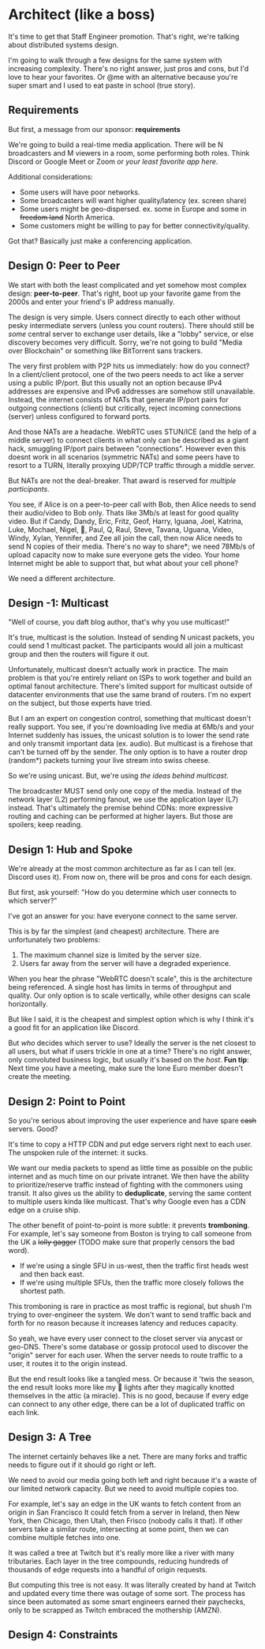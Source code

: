 # Architect (like a boss)

It's time to get that Staff Engineer promotion.
That's right, we're talking about distributed systems design.

I'm going to walk through a few designs for the same system with increasing complexity.
There's no right answer, just pros and cons, but I'd love to hear your favorites.
Or @me with an alternative because you're super smart and I used to eat paste in school (true story).


## Requirements 
But first, a message from our sponsor: __requirements__

We're going to build a real-time media application.
There will be N broadcasters and M viewers in a room, some performing both roles.
Think Discord or Google Meet or Zoom or _your least favorite app here_.

Additional considerations:
- Some users will have poor networks.
- Some broadcasters will want higher quality/latency (ex. screen share) 
- Some users might be geo-dispersed. ex. some in Europe and some in ~~freedom land~~ North America.
- Some customers might be willing to pay for better connectivity/quality.

Got that?
Basically just make a conferencing application.

## Design 0: Peer to Peer 
We start with both the least complicated and yet somehow most complex design: __peer-to-peer__.
That's right, boot up your favorite game from the 2000s and enter your friend's IP address manually.

The design is very simple.
Users connect directly to each other without pesky intermediate servers (unless you count routers).
There should still be _some_ central server to exchange user details, like a "lobby" service, or else discovery becomes very difficult.
Sorry, we're not going to build "Media over Blockchain" or something like BitTorrent sans trackers.

The very first problem with P2P hits us immediately: how do you connect?
In a client/client protocol, one of the two peers needs to act like a server using a public IP/port.
But this usually not an option because IPv4 addresses are expensive and IPv6 addresses are somehow still unavailable.
Instead, the internet consists of NATs that generate IP/port pairs for outgoing connections (client) but critically, reject incoming connections (server) unless configured to forward ports.

And those NATs are a headache.
WebRTC uses STUN/ICE (and the help of a middle server) to connect clients in what only can be described as a giant hack, smuggling IP/port pairs between "connections".
However even this doesnt work in all scenarios (symmetric NATs) and some peers have to resort to a TURN, literally proxying UDP/TCP traffic through a middle server.

But NATs are not the deal-breaker.
That award is reserved for _multiple participants_.

You see, if Alice is on a peer-to-peer call with Bob, then Alice needs to send their audio/video to Bob only.
Thats like 3Mb/s at least for good quality video.
But if Candy, Dandy, Eric, Fritz, Geof, Harry, Iguana, Joel, Katrina, Luke, Mochael, Nigel, 🍊, Paul, Q, Raul, Steve, Tavana, Uguana, Video, Windy, Xylan, Yennifer, and Zee all join the call, then now Alice needs to send N copies of their media.
There's no way to share*; we need 78Mb/s of upload capacity now to make sure everyone gets the video.
Your home Internet might be able to support that, but what about your cell phone?

We need a different architecture.

## Design -1: Multicast
"Well of course, you daft blog author, that's why you use multicast!"

It's true, multicast is the solution. 
Instead of sending N unicast packets, you could send 1 multicast packet.
The participants would all join a multicast group and then the routers will figure it out.

Unfortunately, multicast doesn't actually work in practice.
The main problem is that you're entirely reliant on ISPs to work together and build an optimal fanout architecture.
There's limited support for multicast outside of datacenter environments that use the same brand of routers.
I'm no expert on the subject, but those experts have tried.

But I am an expert on congestion control, something that multicast doesn't really support.
You see, if you're downloading live media at 6Mb/s and your Internet suddenly has issues, the unicast solution is to lower the send rate and only transmit important data (ex. audio).
But multicast is a firehose that can't be turned off by the sender.
The only option is to have a router drop (random*) packets turning your live stream into swiss cheese.

So we're using unicast.
But, we're using _the ideas behind multicast_.

The broadcaster MUST send only one copy of the media.
Instead of the network layer (L2) performing fanout, we use the application layer (L7) instead.
That's ultimately the premise behind CDNs: more expressive routing and caching can be performed at higher layers.
But those are spoilers; keep reading.

## Design 1: Hub and Spoke
We're already at the most common architecture as far as I can tell (ex. Discord uses it).
From now on, there will be pros and cons for each design.

But first, ask yourself: "How do you determine which user connects to which server?"

I've got an answer for you: have everyone connect to the same server.

This is by far the simplest (and cheapest) architecture.
There are unfortunately two problems:

1. The maximum channel size is limited by the server size.
2. Users far away from the server will have a degraded experience.

When you hear the phrase "WebRTC doesn't scale", this is the architecture being referenced.
A single host has limits in terms of throughput and quality.
Our only option is to scale vertically, while other designs can scale horizontally.

But like I said, it is the cheapest and simplest option which is why I think it's a good fit for an application like Discord.

But _who_ decides which server to use?
Ideally the server is the net closest to all users, but what if users trickle in one at a time?
There's no right answer, only convoluted business logic, but usually it's based on the *host*.
**Fun tip**: Next time you have a meeting, make sure the lone Euro member doesn't create the meeting.

## Design 2: Point to Point 
So you're serious about improving the user experience and have spare ~~cash~~ servers.
Good?

It's time to copy a HTTP CDN and put edge servers right next to each user.
The unspoken rule of the internet: it sucks.

We want our media packets to spend as little time as possible on the public internet and as much time on our private intranet.
We then have the ability to prioritize/reserve traffic instead of fighting with the commoners using transit.
It also gives us the ability to **deduplicate**, serving the same content to multiple users kinda like multicast.
That's why Google even has a CDN edge on a cruise ship.

The other benefit of point-to-point is more subtle: it prevents __tromboning__.
For example, let's say someone from Boston is trying to call someone from the UK a ~~lolly gagger~~ (TODO make sure that properly censors the bad word).

- If we're using a single SFU in us-west, then the traffic first heads west and then back east.
- If we're using multiple SFUs, then the traffic more closely follows the shortest path.

This tromboning is rare in practice as most traffic is regional, but shush I'm trying to over-engineer the system.
We don't want to send traffic back and forth for no reason because it increases latency and reduces capacity.

So yeah, we have every user connect to the closet server via anycast or geo-DNS.
There's some database or gossip protocol used to discover the "origin" server for each user.
When the server needs to route traffic to a user, it routes it to the origin instead.

But the end result looks like a tangled mess.
Or because it 'twis the season, the end result looks more like my 🎄 lights after they magically knotted themselves in the attic (a miracle).
This is no good, because if every edge can connect to any other edge, there can be a lot of duplicated traffic on each link.

## Design 3: A Tree
The internet certainly behaves like a net.
There are many forks and traffic needs to figure out if it should go right or left.

We need to avoid our media going both left and right because it's a waste of our limited network capacity.
But we need to avoid multiple copies too.

For example, let's say an edge in the UK wants to fetch content from an origin in San Francisco
It could fetch from a server in Ireland, then New York, then Chicago, then Utah, then Frisco (nobody calls it that).
If other servers take a similar route, intersecting at some point, then we can combine multiple fetches into one.

It was called a tree at Twitch but it's really more like a river with many tributaries.
Each layer in the tree compounds, reducing hundreds of thousands of edge requests into a handful of origin requests.

But computing this tree is not easy.
It was literally created by hand at Twitch and updated every time there was outage of some sort.
The process has since been automated as some smart engineers earned their paychecks, only to be scrapped as Twitch embraced the mothership (AMZN).





## Design 4: Constraints 
